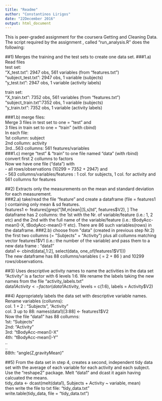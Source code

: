 ```yaml
---
title: "Readme"
author: "Constantinos Lirigos"
date: "22December 2016"
output: html_document
---
```

This is peer-graded assignment for the coursera Getting and Cleaning Data.
The script required by the assignment , called "run_analysis.R" does the following:

##1) Merges the training and the test sets to create one data set.
###1.a) Read files  
test set:  
"X_test.txt": 2947 obs, 561 variables (from "features.txt")  
"subject_test.txt": 2947 obs, 1 variable (subjects)  
"y_test.txt": 2947 obs, 1 variable (activity labels)  

train set:  
"X_train.txt": 7352 obs, 561 variables (from "features.txt")  
"subject_train.txt":7352 obs, 1 variable (subjects)  
"y_train.txt": 7352 obs, 1 variable (activity labels)  

###1.b) merge files:  
Merge 3 files in test set to one = "test" and   
3 files in train set to one = "train" (with cbind)  
In each file:  
1st collumn: subject  
2nd collumn: activity  
3rd...563 collumns: 561 features/variables  
###1.c) merge "test" & "train" to one file named "data" (with rbind)  
convert first 2 collumns to factors  
Now we have one file ("data") with   
- all rows/observations (10299 = 7352 + 2947) and   
- 563 collumns/variables/features : 1 col. for subjects, 1 col. for activity and 561 collumns for features  

##2) Extracts only the measurements on the mean and standard deviation for each measurement.  
###2.a) take/read the file "feature" and create a dataframe (file = features1 ) containing only mean & sd features.   
features1 <- features[grep("[M,m]ean|[S,s]td", features$V2), ]  
The dataframe has 2 collumns: the 1st with the Nr. of variable/feature (i.e.: 1, 2 etc) and the 2nd with the full name of the variable/feature (i.e.: tBodyAcc-mean()-X, tBodyAcc-mean()-Y etc). There are 86 such variables(rows) in the dataframe.  
###2.b) choose from "data" (created in previous step Nr.2) the  first two collumns (= "Subjects" + "Activity") plus all collumns matching vector features1$V1 (i.e.: the number of the variable) and pass them to a new data frame : "data1"  
data1 <- cbind(data[,1:2], select(data, one_of(features1$V1)))  
The new dataframe has 88 collumns/variables ( = 2 + 86 ) and 10299 rows/observations.  

##3) Uses descriptive activity names to name the activities in the data set  
"Activity" is a factor with 6 levels 1:6. We rename the labels taking the new names from the file "activity_labels.txt"  
data1$Activity <- factor(data1$Activity, levels = c(1:6), labels = Activity$V2)


##4) Appropriately labels the data set with descriptive variable names.  
Rename variables (collunns):  
col. 1 + 2 : "Subjects", "Activity"  
col. 3 up to 88: names(data1)[3:88] <- features1$V2  
Now the file "data1" has 88 collumns:  
1st: "Subjects"  
2nd: "Activity"  
3rd: "tBodyAcc-mean()-X"  
4th: "tBodyAcc-mean()-Y"  
..  
..  
88th: "angle(Z,gravityMean)"  

##5) From the data set in step 4, creates a second, independent tidy data set with the average of each variable for each activity and each subject.  
Use the "reshape2" package. Melt "data1" and dcast it again having calcuated the means.   
tidy_data <- dcast(melt(data1), Subjects + Activity ~ variable, mean)  
then write the file to txt file: "tidy_data.txt"  
write.table(tidy_data, file = "tidy_data.txt")



